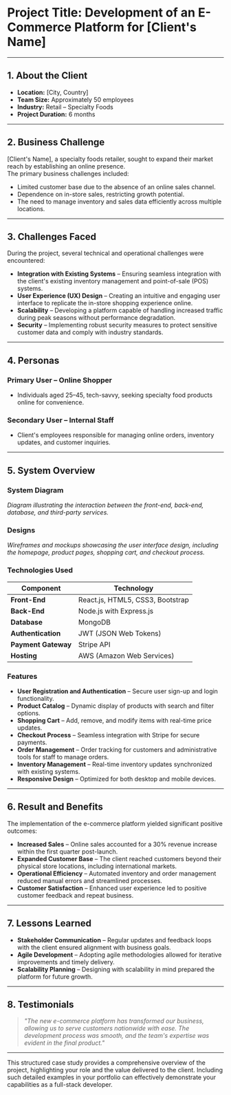 # **Project Title:** Development of an E-Commerce Platform for [Client's Name]

---

## **1. About the Client**

- **Location:** [City, Country]
- **Team Size:** Approximately 50 employees
- **Industry:** Retail – Specialty Foods
- **Project Duration:** 6 months

---

## **2. Business Challenge**

[Client's Name], a specialty foods retailer, sought to expand their market reach by establishing an online presence.  
The primary business challenges included:

- Limited customer base due to the absence of an online sales channel.
- Dependence on in-store sales, restricting growth potential.
- The need to manage inventory and sales data efficiently across multiple locations.

---

## **3. Challenges Faced**

During the project, several technical and operational challenges were encountered:

- **Integration with Existing Systems** – Ensuring seamless integration with the client's existing inventory management and point-of-sale (POS) systems.
- **User Experience (UX) Design** – Creating an intuitive and engaging user interface to replicate the in-store shopping experience online.
- **Scalability** – Developing a platform capable of handling increased traffic during peak seasons without performance degradation.
- **Security** – Implementing robust security measures to protect sensitive customer data and comply with industry standards.

---

## **4. Personas**

### **Primary User – Online Shopper**

- Individuals aged 25–45, tech-savvy, seeking specialty food products online for convenience.

### **Secondary User – Internal Staff**

- Client's employees responsible for managing online orders, inventory updates, and customer inquiries.

---

## **5. System Overview**

### **System Diagram**

_Diagram illustrating the interaction between the front-end, back-end, database, and third-party services._

### **Designs**

_Wireframes and mockups showcasing the user interface design, including the homepage, product pages, shopping cart, and checkout process._

### **Technologies Used**

| Component           | Technology                       |
| ------------------- | -------------------------------- |
| **Front-End**       | React.js, HTML5, CSS3, Bootstrap |
| **Back-End**        | Node.js with Express.js          |
| **Database**        | MongoDB                          |
| **Authentication**  | JWT (JSON Web Tokens)            |
| **Payment Gateway** | Stripe API                       |
| **Hosting**         | AWS (Amazon Web Services)        |

### **Features**

- **User Registration and Authentication** – Secure user sign-up and login functionality.
- **Product Catalog** – Dynamic display of products with search and filter options.
- **Shopping Cart** – Add, remove, and modify items with real-time price updates.
- **Checkout Process** – Seamless integration with Stripe for secure payments.
- **Order Management** – Order tracking for customers and administrative tools for staff to manage orders.
- **Inventory Management** – Real-time inventory updates synchronized with existing systems.
- **Responsive Design** – Optimized for both desktop and mobile devices.

---

## **6. Result and Benefits**

The implementation of the e-commerce platform yielded significant positive outcomes:

- **Increased Sales** – Online sales accounted for a 30% revenue increase within the first quarter post-launch.
- **Expanded Customer Base** – The client reached customers beyond their physical store locations, including international markets.
- **Operational Efficiency** – Automated inventory and order management reduced manual errors and streamlined processes.
- **Customer Satisfaction** – Enhanced user experience led to positive customer feedback and repeat business.

---

## **7. Lessons Learned**

- **Stakeholder Communication** – Regular updates and feedback loops with the client ensured alignment with business goals.
- **Agile Development** – Adopting agile methodologies allowed for iterative improvements and timely delivery.
- **Scalability Planning** – Designing with scalability in mind prepared the platform for future growth.

---

## **8. Testimonials**

> _"The new e-commerce platform has transformed our business, allowing us to serve customers nationwide with ease. The development process was smooth, and the team's expertise was evident in the final product."_

---

This structured case study provides a comprehensive overview of the project, highlighting your role and the value delivered to the client. Including such detailed examples in your portfolio can effectively demonstrate your capabilities as a full-stack developer.
